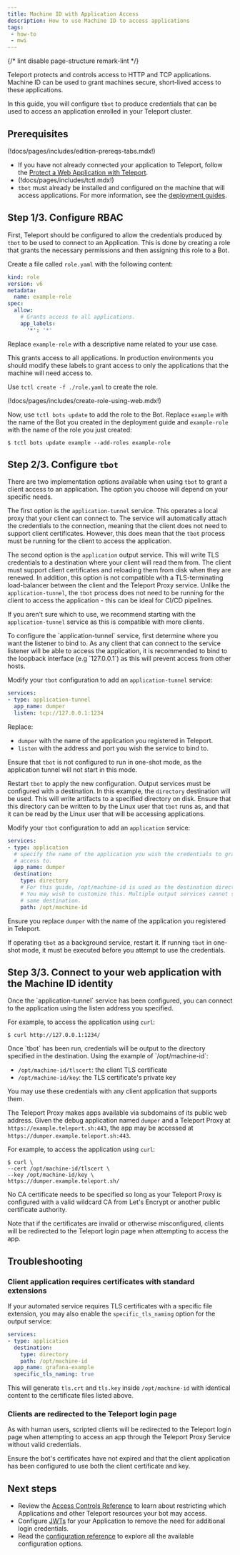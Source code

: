 ```yaml
---
title: Machine ID with Application Access
description: How to use Machine ID to access applications
tags:
 - how-to
 - mwi
---
```


{/* lint disable page-structure remark-lint */}

Teleport protects and controls access to HTTP and TCP applications. Machine ID
can be used to grant machines secure, short-lived access to these applications.

In this guide, you will configure `tbot` to produce credentials that can be
used to access an application enrolled in your Teleport cluster.

## Prerequisites

(!docs/pages/includes/edition-prereqs-tabs.mdx!)

- If you have not already connected your application to Teleport, follow
  the [Protect a Web Application with Teleport](../../../enroll-resources/application-access/getting-started.mdx).
- (!docs/pages/includes/tctl.mdx!)
- `tbot` must already be installed and configured on the machine that will
  access applications. For more information, see the
  [deployment guides](../deployment/deployment.mdx).

## Step 1/3. Configure RBAC

First, Teleport should be configured to allow the credentials produced by `tbot`
to be used to connect to an Application. This is done by creating a role that
grants the necessary permissions and then assigning this role to a Bot.

Create a file called `role.yaml` with the following content:

```yaml
kind: role
version: v6
metadata:
  name: example-role
spec:
  allow:
    # Grants access to all applications.
    app_labels:
      '*': '*'
```

Replace `example-role` with a descriptive name related to your use case.

This grants access to all applications. In production environments you should
modify these labels to grant access to only the applications that the machine
will need access to.

Use `tctl create -f ./role.yaml` to create the role.

(!docs/pages/includes/create-role-using-web.mdx!)

Now, use `tctl bots update` to add the role to the Bot. Replace `example`
with the name of the Bot you created in the deployment guide and `example-role`
with the name of the role you just created:

```code
$ tctl bots update example --add-roles example-role
```

## Step 2/3. Configure `tbot`

There are two implementation options available when using `tbot` to grant
a client access to an application. The option you choose will depend on your
specific needs.

The first option is the `application-tunnel` service. This operates a local
proxy that your client can connect to. The service will automatically attach
the credentials to the connection, meaning that the client does not need to
support client certificates. However, this does mean that the `tbot` process
must be running for the client to access the application.

The second option is the `application` output service. This will write TLS credentials
to a destination where your client will read them from. The client must support
client certificates and reloading them from disk when they are renewed. In
addition, this option is not compatible with a TLS-terminating load-balancer
between the client and the Teleport Proxy service. Unlike the
`application-tunnel`, the `tbot` process does not need to be running for the
client to access the application - this can be ideal for CI/CD pipelines.

If you aren't sure which to use, we recommend starting with the
`application-tunnel` service as this is compatible with more clients.

<Tabs>
<TabItem label="application-tunnel service">
To configure the `application-tunnel` service, first determine where you want
the listener to bind to. As any client that can connect to the service listener
will be able to access the application, it is recommended to bind to the
loopback interface (e.g `127.0.0.1`) as this will prevent access from other
hosts.

Modify your `tbot` configuration to add an `application-tunnel` service:

```yaml
services:
- type: application-tunnel
  app_name: dumper
  listen: tcp://127.0.0.1:1234
```

Replace:
- `dumper` with the name of the application you registered in Teleport.
- `listen` with the address and port you wish the service to bind to.

Ensure that `tbot` is not configured to run in one-shot mode, as the application
tunnel will not start in this mode.

Restart `tbot` to apply the new configuration.
</TabItem>
<TabItem label="application service">
Output services must be configured with a destination. In this example, the
`directory` destination will be used. This will write artifacts to a specified
directory on disk. Ensure that this directory can be written to by the Linux
user that `tbot` runs as, and that it can be read by the Linux user that will be
accessing applications.

Modify your `tbot` configuration to add an `application` service:

```yaml
services:
- type: application
  # specify the name of the application you wish the credentials to grant
  # access to.
  app_name: dumper
  destination:
    type: directory
    # For this guide, /opt/machine-id is used as the destination directory.
    # You may wish to customize this. Multiple output services cannot share the
    # same destination.
    path: /opt/machine-id
```

Ensure you replace `dumper` with the name of the application you registered in
Teleport.

If operating `tbot` as a background service, restart it. If running `tbot` in
one-shot mode, it must be executed before you attempt to use the credentials.
</TabItem>
</Tabs>

## Step 3/3. Connect to your web application with the Machine ID identity

<Tabs>
<TabItem label="application-tunnel service">
Once the `application-tunnel` service has been configured, you can connect to
the application using the listen address you specified.

For example, to access the application using `curl`:

```code
$ curl http://127.0.0.1:1234/
```
</TabItem>
<TabItem label="application service">
Once `tbot` has been run, credentials will be output to the directory specified
in the destination. Using the example of `/opt/machine-id`:

- `/opt/machine-id/tlscert`: the client TLS certificate
- `/opt/machine-id/key`: the TLS certificate's private key

You may use these credentials with any client application that supports them.

The Teleport Proxy makes apps available via subdomains of its public web
address. Given the debug application named `dumper` and a Teleport Proxy at
`https://example.teleport.sh:443`, the app may be accessed at
`https://dumper.example.teleport.sh:443`.

For example, to access the application using `curl`:

```code
$ curl \
--cert /opt/machine-id/tlscert \
--key /opt/machine-id/key \
https://dumper.example.teleport.sh/
```

No CA certificate needs to be specified so long as your Teleport Proxy is
configured with a valid wildcard CA from Let's Encrypt or another public
certificate authority.

Note that if the certificates are invalid or otherwise misconfigured, clients
will be redirected to the Teleport login page when attempting to access the app.
</TabItem>
</Tabs>

## Troubleshooting

### Client application requires certificates with standard extensions

If your automated service requires TLS certificates with a specific file
extension, you may also enable the `specific_tls_naming` option for the output
service:

```yaml
services:
- type: application
  destination:
    type: directory
    path: /opt/machine-id
  app_name: grafana-example
  specific_tls_naming: true
```

This will generate `tls.crt` and `tls.key` inside `/opt/machine-id`
with identical content to the certificate files listed above.

### Clients are redirected to the Teleport login page

As with human users, scripted clients will be redirected to the Teleport login
page when attempting to access an app through the Teleport Proxy Service without valid
credentials.

Ensure the bot's certificates have not expired and that the client application
has been configured to use both the client certificate and key.

## Next steps

- Review the [Access Controls Reference](../../../reference/access-controls/roles.mdx)
  to learn about restricting which Applications and other Teleport resources
  your bot may access.
- Configure [JWTs](../../../enroll-resources/application-access/jwt/introduction.mdx) for your
  Application to remove the need for additional login credentials.
- Read the [configuration reference](../../../reference/machine-id/configuration.mdx) to explore
  all the available configuration options.
